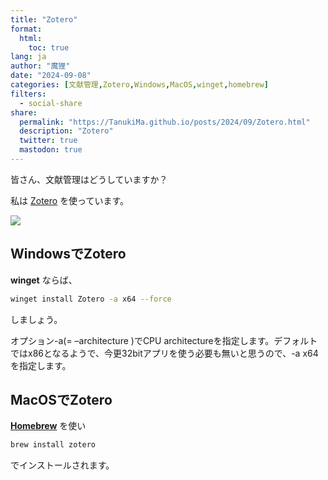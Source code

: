 ```yaml
---
title: "Zotero"
format:
  html:
    toc: true
lang: ja
author: "魔狸"
date: "2024-09-08"
categories: [文献管理,Zotero,Windows,MacOS,winget,homebrew]
filters:
  - social-share
share:
  permalink: "https://TanukiMa.github.io/posts/2024/09/Zotero.html"
  description: "Zotero"
  twitter: true
  mastodon: true
---
```

皆さん、文献管理はどうしていますか？

私は
[Zotero](https://www.zotero.org/)
を使っています。

[![](https://www.zotero.org/static/images/home/privacy.svg)](https://www.zotero.org/static/images/home/privacy.svg)


## WindowsでZotero

**winget** ならば、
```bash
winget install Zotero -a x64 --force
```
しましょう。

オプション-a(= --architecture )でCPU architectureを指定します。デフォルトではx86となるようで、今更32bitアプリを使う必要も無いと思うので、-a x64を指定します。

## MacOSでZotero

[**Homebrew**](https://brew.sh/) を使い

```bash
brew install zotero
```
でインストールされます。
